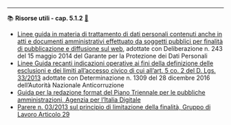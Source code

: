 ----

::: {.callout-tip icon=false #res-5.1.2 .risorsa}

📚 **Risorse utili - cap. 5.1.2** [🔗](#res-5.1.2){.link-req}

- [Linee guida in materia di trattamento di dati personali contenuti anche in atti e documenti amministrativi effettuato da soggetti pubblici per finalità di pubblicazione e diffusione sul web](https://www.garanteprivacy.it/home/docweb/-/docweb-display/docweb/3134436), adottate con Deliberazione n. 243 del 15 maggio 2014 del Garante per la Protezione dei Dati Personali
- [Linee Guida recanti indicazioni operative ai fini della definizione delle esclusioni e dei limiti all'accesso civico di cui all'art. 5 co. 2 del D. Lgs. 33/2013](https://www.anticorruzione.it/-/determinazione-n.-1309-del-28/12/2016-rif.-1?inheritRedirect=true&redirect=%2Fconsulta-i-documenti%3Fq%3D%2522Determinazione%2520n.%25201309%2522%26sort%3Dddm__Dataclu0_String_sortable-) adottate con Determinazione n. 1309 del 28 dicembre 2016 dell'Autorità Nazionale Anticorruzione
- [Guida per la redazione format del Piano Triennale per le pubbliche amministrazioni, Agenzia per l'Italia Digitale](https://www.agid.gov.it/sites/default/files/repository_files/format_pt_-_indicazioni_operative_e_note_per_la_redazione.pdf)
- [Parere n. 03/2013 sul principio di limitazione della finalità, Gruppo di Lavoro Articolo 29](https://www.garanteprivacy.it/documents/10160/2133805/WP203)

:::
